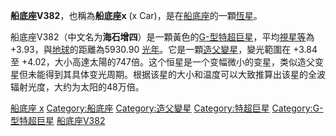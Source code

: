 {{Starbox begin |
| name=船底座V382 
}}
{{Starbox image
| image = [[File:V382_Carinae.jpg|200px]]
| caption = 船底座V382位於照片中央
}}
{{Starbox observe
| epoch=[[J2000.0|J2000.0]]
| constell=[[船底座|船底座]]
| 星官=[[近南极星区|近南极星区]] [[海石_(星官)|海石]] | ra=11<sup>h</sup>08<sup>m</sup>35.4<sup>s</sup>
| dec=−58°58′30″
| appmag_v=+3.93
}}
{{Starbox character
| class=G0I-a0 var
| b-v=+1.23
| u-b=+0.94
| variable=[[造父變星|造父變星]]
}}
{{Starbox astrometry
| radial_v=+7
| prop_mo_ra=−5.03
| prop_mo_dec=2.09
| absmag_v=−7.36
| parallax=0.55
| p_error=0.54
| dist_ly=> 5900
| dist_pc=> 1800
}}
{{Starbox detail
| mass=39
| radius=747
| luminosity=71500（可见光）L⊙/480000（辐射热）L⊙
| temperature=5550或4420 (以B-V)
| metal=
| gravity=
| rotation=
| age= }}
{{Starbox catalog
| names=x Carinae, [[Harvard_Revised_catalogue|HR]] 4337, [[Henry_Draper_Catalogue|HD]] 96918, [[Bonner_Durchmusterung|CP]]−58°3189, [[Fifth_Fundamental_Catalogue|FK5]] 1289, [[Hipparcos_catalogue|HIP]] 54463, [[Smithsonian_Astrophysical_Observatory_catalogue|SAO]] 238813, GC 15329
}}
{{Starbox end}}
'''船底座V382'''，也稱為'''船底座x''' (x Car)，是在[[船底座|船底座]]的一顆[[恆星|恆星]]。

船底座V382（中文名为'''海石增四'''）是一顆黃色的[[恆星光譜|G-型]][[特超巨星|特超巨星]]，平均[[視星等|視星等]]為 +3.93，與[[地球|地球]]的距離為5930.90 [[光年|光年]]。它是一顆[[造父變星|造父]][[變星|變星]]，變光範圍在 +3.84 至 +4.02，大小高達太陽的747倍。这个恒星是一个变幅微小的变星，类似造父变星但未能得到其具体变光周期。根据该星的大小和温度可以大致推算出该星的全波辐射光度，大约为太阳的48万倍。
{{Var-star-stub}} 
{{Stars of Carina}}

[[Category:拜耳天體|船底座 x]]
[[Category:船底座|Category:船底座]]
[[Category:造父變星|Category:造父變星]]
[[Category:特超巨星|Category:特超巨星]]
[[Category:G-型特超巨星|Category:G-型特超巨星]]
[[Category:有變星標示名稱的天體|船底座V382]]